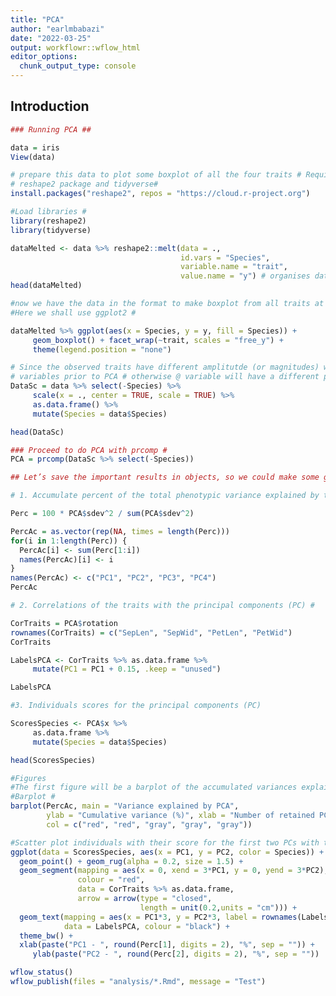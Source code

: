 ```yaml
---
title: "PCA"
author: "earlmbabazi"
date: "2022-03-25"
output: workflowr::wflow_html
editor_options:
  chunk_output_type: console
---
```


## Introduction

```r
### Running PCA ##

data = iris
View(data)

# prepare this data to plot some boxplot of all the four traits # Requires melt function of
# reshape2 package and tidyverse#
install.packages("reshape2", repos = "https://cloud.r-project.org")

#Load libraries #
library(reshape2) 
library(tidyverse)

dataMelted <- data %>% reshape2::melt(data = .,
                                      id.vars = "Species",
                                      variable.name = "trait",
                                      value.name = "y") # organises data into specified cols
head(dataMelted)

#now we have the data in the format to make boxplot from all traits at the same code line
#Here we shall use ggplot2 #

dataMelted %>% ggplot(aes(x = Species, y = y, fill = Species)) +
     geom_boxplot() + facet_wrap(~trait, scales = "free_y") +
     theme(legend.position = "none")

# Since the observed traits have different amplitutde (or magnitudes) we need to scale all
# variables prior to PCA # otherwise @ variable will have a different phenotypic variance #
DataSc = data %>% select(-Species) %>%
     scale(x = ., center = TRUE, scale = TRUE) %>%
     as.data.frame() %>% 
     mutate(Species = data$Species)

head(DataSc)

### Proceed to do PCA with prcomp #
PCA = prcomp(DataSc %>% select(-Species))

## Let’s save the important results in objects, so we could make some graphs with them.

# 1. Accumulate percent of the total phenotypic variance explained by the principal components (PC)

Perc = 100 * PCA$sdev^2 / sum(PCA$sdev^2)

PercAc = as.vector(rep(NA, times = length(Perc)))
for(i in 1:length(Perc)) {
  PercAc[i] <- sum(Perc[1:i])
  names(PercAc)[i] <- i
}
names(PercAc) <- c("PC1", "PC2", "PC3", "PC4")
PercAc

# 2. Correlations of the traits with the principal components (PC) #

CorTraits = PCA$rotation
rownames(CorTraits) = c("SepLen", "SepWid", "PetLen", "PetWid")
CorTraits

LabelsPCA <- CorTraits %>% as.data.frame %>%
     mutate(PC1 = PC1 + 0.15, .keep = "unused")

LabelsPCA

#3. Individuals scores for the principal components (PC)

ScoresSpecies <- PCA$x %>%
     as.data.frame %>% 
     mutate(Species = data$Species)

head(ScoresSpecies)

#Figures
#The first figure will be a barplot of the accumulated variances explained by the PC
#Barplot #
barplot(PercAc, main = "Variance explained by PCA",
        ylab = "Cumulative variance (%)", xlab = "Number of retained PCs",
        col = c("red", "red", "gray", "gray", "gray"))

#Scatter plot individuals with their score for the first two PCs with the correlation of the traits with the first two PCs #
ggplot(data = ScoresSpecies, aes(x = PC1, y = PC2, color = Species)) +
  geom_point() + geom_rug(alpha = 0.2, size = 1.5) +
  geom_segment(mapping = aes(x = 0, xend = 3*PC1, y = 0, yend = 3*PC2),
               colour = "red",
               data = CorTraits %>% as.data.frame,
               arrow = arrow(type = "closed",
                             length = unit(0.2,units = "cm"))) +
  geom_text(mapping = aes(x = PC1*3, y = PC2*3, label = rownames(LabelsPCA)),
            data = LabelsPCA, colour = "black") + 
  theme_bw() +
  xlab(paste("PC1 - ", round(Perc[1], digits = 2), "%", sep = "")) +
     ylab(paste("PC2 - ", round(Perc[2], digits = 2), "%", sep = ""))

wflow_status()
wflow_publish(files = "analysis/*.Rmd", message = "Test")
```

